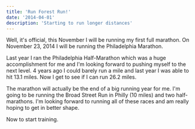 ```yaml
---
title: 'Run Forest Run!'
date: '2014-04-01'
description: 'Starting to run longer distances'
---
```


Well, it's official, this November I will be running my first full marathon. On November 23, 2014 I will be running the Philadelphia Marathon.

Last year I ran the Philadelphia Half-Marathon which was a huge accomplishment for me and I'm looking forward to pushing myself to the next level. 4 years ago I could barely run a mile and last year I was able to hit 13.1 miles. Now I get to see if I can run 26.2 miles.

The marathon will actually be the end of a big running year for me. I'm going to be running the Broad Street Run in Philly (10 miles) and two half-marathons. I'm looking forward to running all of these races and am really hoping to get in better shape.

Now to start training.

<PostImage
    src="/images/posts/2014-04-01-run-forest-run/run-forest-run.jpg"
    alt="Me running the Phillies 5k"
    width={640}
    height={640}
    centered
    shadowed
/>
